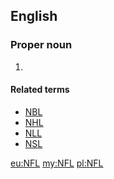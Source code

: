 ==English==

===Proper noun===
{{en-proper noun}}

# {{context|American football|lang=en}} {{initialism of|lang=en|[[w:National Football League|National Football League]]}}

====Related terms====
* [[NBL]]
* [[NHL]]
* [[NLL]]
* [[NSL]]

[[eu:NFL]]
[[my:NFL]]
[[pl:NFL]]